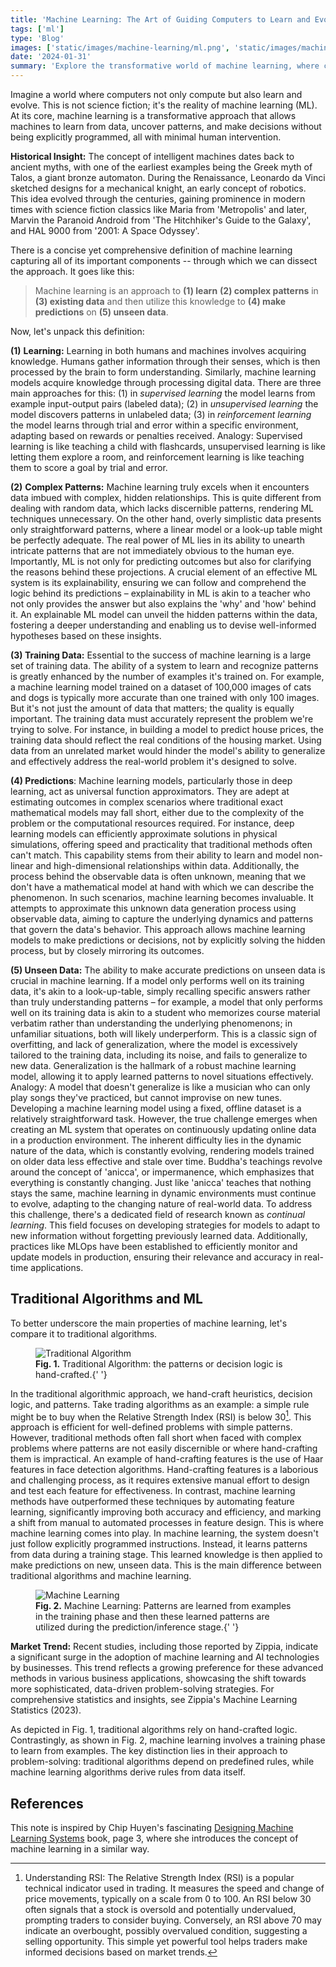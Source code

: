 ```yaml
---
title: 'Machine Learning: The Art of Guiding Computers to Learn and Evolve'
tags: ['ml']
type: 'Blog'
images: ['static/images/machine-learning/ml.png', 'static/images/machine-learning/algo.png']
date: '2024-01-31'
summary: 'Explore the transformative world of machine learning, where computers learn from data, uncover patterns, and make decisions without explicit programming. Discover the core components of machine learning and its historical evolution.'
---
```


Imagine<span note-ref-id="1" numbered="true" content="Historical Insight: The concept of intelligent machines..." className="reference"></span> a world where computers not only compute but also learn and evolve. This is not science fiction; it's the reality of machine learning (ML). At its core, machine learning is a transformative approach that allows machines to learn from data, uncover patterns, and make decisions without being explicitly programmed, all with minimal human intervention.

**Historical Insight:** The concept of intelligent machines dates back to ancient myths, with one of the earliest examples being the Greek myth of Talos, a giant bronze automaton. During the Renaissance, Leonardo da Vinci sketched designs for a mechanical knight, an early concept of robotics. This idea evolved through the centuries, gaining prominence in modern times with science fiction classics like Maria from 'Metropolis' and later, Marvin the Paranoid Android from 'The Hitchhiker's Guide to the Galaxy', and HAL 9000 from '2001: A Space Odyssey'.

There is a concise yet comprehensive definition of machine learning capturing all of its important components -- through which we can dissect the approach. It goes like this:

> Machine learning is an approach to **(1) learn** **(2) complex patterns** in **(3) existing data** and then utilize this knowledge to **(4) make predictions** on **(5) unseen data**.

Now, let's unpack this definition:

**(1)** **Learning:** Learning in both humans and machines involves acquiring knowledge. Humans gather information through their senses, which is then processed by the brain to form understanding. Similarly, machine learning models acquire knowledge through processing digital data. There are three main approaches for this: (1) in _supervised learning_ the model learns from example input-output pairs (labeled data); (2) in _unsupervised learning_ the model discovers patterns in unlabeled data; (3) in _reinforcement learning_ the model learns through trial and error within a specific environment, adapting based on rewards or penalties received. Analogy: Supervised learning is like teaching a child with flashcards, unsupervised learning is like letting them explore a room, and reinforcement learning is like teaching them to score a goal by trial and error.

**(2)** **Complex Patterns:** Machine learning truly excels when it encounters data imbued with complex, hidden relationships. This is quite different from dealing with random data, which lacks discernible patterns, rendering ML techniques unnecessary. On the other hand, overly simplistic data presents only straightforward patterns, where a linear model or a look-up table might be perfectly adequate. The real power of ML lies in its ability to unearth intricate patterns that are not immediately obvious to the human eye. Importantly, ML is not only for predicting outcomes but also for clarifying the reasons behind these projections. A crucial element of an effective ML system is its explainability, ensuring we can follow and comprehend the logic behind its predictions – explainability in ML is akin to a teacher who not only provides the answer but also explains the 'why' and 'how' behind it. An explainable ML model can unveil the hidden patterns within the data, fostering a deeper understanding and enabling us to devise well-informed hypotheses based on these insights.

**(3) Training Data:** Essential to the success of machine learning is a large set of training data. The ability of a system to learn and recognize patterns is greatly enhanced by the number of examples it's trained on. For example, a machine learning model trained on a dataset of 100,000 images of cats and dogs is typically more accurate than one trained with only 100 images. But it's not just the amount of data that matters; the quality is equally important. The training data must accurately represent the problem we're trying to solve. For instance, in building a model to predict house prices, the training data should reflect the real conditions of the housing market. Using data from an unrelated market would hinder the model's ability to generalize and effectively address the real-world problem it's designed to solve.

**(4) Predictions**: Machine learning models, particularly those in deep learning, act as universal function approximators. They are adept at estimating outcomes in complex scenarios where traditional exact mathematical models may fall short, either due to the complexity of the problem or the computational resources required. For instance, deep learning models can efficiently approximate solutions in physical simulations, offering speed and practicality that traditional methods often can't match. This capability stems from their ability to learn and model non-linear and high-dimensional relationships within data. Additionally, the process behind the observable data is often unknown, meaning that we don't have a mathematical model at hand with which we can describe the phenomenon. In such scenarios, machine learning becomes invaluable. It attempts to approximate this unknown data generation process using observable data, aiming to capture the underlying dynamics and patterns that govern the data's behavior. This approach allows machine learning models to make predictions or decisions, not by explicitly solving the hidden process, but by closely mirroring its outcomes.

**(5) Unseen Data:** The ability to make accurate predictions on unseen data is crucial in machine learning. If a model only performs well on its training data, it's akin to a look-up-table, simply recalling specific answers rather than truly understanding patterns – for example, a model that only performs well on its training data is akin to a student who memorizes course material verbatim rather than understanding the underlying phenomenons; in unfamiliar situations, both will likely underperform. This is a classic sign of overfitting, and lack of generalization, where the model is excessively tailored to the training data, including its noise, and fails to generalize to new data. Generalization is the hallmark of a robust machine learning model, allowing it to apply learned patterns to novel situations effectively. Analogy: A model that doesn't generalize is like a musician who can only play songs they've practiced, but cannot improvise on new tunes. Developing a machine learning model using a fixed, offline dataset is a relatively straightforward task. However, the true challenge emerges when creating an ML system that operates on continuously updating online data in a production environment. The inherent difficulty lies in the dynamic nature of the data, which is constantly evolving, rendering models trained on older data less effective and stale over time. Buddha's teachings revolve around the concept of 'anicca', or impermanence, which emphasizes that everything is constantly changing. Just like 'anicca' teaches that nothing stays the same, machine learning in dynamic environments must continue to evolve, adapting to the changing nature of real-world data. To address this challenge, there's a dedicated field of research known as _continual learning_. This field focuses on developing strategies for models to adapt to new information without forgetting previously learned data. Additionally, practices like MLOps have been established to efficiently monitor and update models in production, ensuring their relevance and accuracy in real-time applications.

## Traditional Algorithms and ML

To better underscore the main properties of machine learning, let's compare it to traditional algorithms.<span note-ref-id="2" numbered="true" content="Correct Numbering" className="reference"></span>

<figure>
  <Image
    src="/static/images/machine-learning/algo.png"
    alt="Traditional Algorithm"
    width={700}
    height={400}
  />
  <figcaption>
    <strong>Fig. 1.</strong> Traditional Algorithm: the patterns or decision logic is hand-crafted.{' '}
  </figcaption>
</figure>

In the traditional algorithmic approach<span note-ref-id="2" numbered="false" content="Margin Note without number after Fig.1" className="reference"></span>, we hand-craft heuristics, decision logic, and patterns.<span note-ref-id="2" numbered="true" content="Again, numbered side note" className="reference"></span> Take trading algorithms as an example: a simple rule might be to buy when the Relative Strength Index (RSI) is below 30[^1]. This approach is efficient for well-defined problems with simple patterns. However, traditional methods often fall short when faced with complex problems where patterns are not easily discernible or where hand-crafting them is impractical. An example of hand-crafting features is the use of Haar features in face detection algorithms. Hand-crafting features is a laborious and challenging process, as it requires extensive manual effort to design and test each feature for effectiveness. In contrast, machine learning methods have outperformed these techniques by automating feature learning, significantly improving both accuracy and efficiency, and marking a shift from manual to automated processes in feature design. This is where machine learning comes into play. In machine learning, the system doesn't just follow explicitly programmed instructions. Instead, it learns patterns from data during a training stage. This learned knowledge is then applied to make predictions on new, unseen data. This is the main difference between traditional algorithms and machine learning.

<figure>
  <Image
    src="/static/images/machine-learning/ml.png"
    alt="Machine Learning"
    width={700}
    height={400}
  />
  <figcaption>
    <strong>Fig. 2.</strong> Machine Learning: Patterns are learned from examples in the training
    phase and then these learned patterns are utilized during the prediction/inference stage.{' '}
  </figcaption>
</figure>

**Market Trend:** Recent studies, including those reported by Zippia, indicate a significant surge in the adoption of machine learning and AI technologies by businesses. This trend reflects a growing preference for these advanced methods in various business applications, showcasing the shift towards more sophisticated, data-driven problem-solving strategies. For comprehensive statistics and insights, see Zippia's Machine Learning Statistics (2023).

As depicted in Fig. 1, traditional algorithms rely on hand-crafted logic. Contrastingly, as shown in Fig. 2, machine learning involves a training phase to learn from examples.
The key distinction lies in their approach to problem-solving: traditional algorithms depend on predefined rules, while machine learning algorithms derive rules from data itself.

## References

This note is inspired by Chip Huyen's fascinating [Designing Machine Learning Systems](https://www.oreilly.com/library/view/designing-machine-learning/9781098107956/) book, page 3, where she introduces the concept of machine learning in a similar way.

[^1]: Understanding RSI: The Relative Strength Index (RSI) is a popular technical indicator used in trading. It measures the speed and change of price movements, typically on a scale from 0 to 100. An RSI below 30 often signals that a stock is oversold and potentially undervalued, prompting traders to consider buying. Conversely, an RSI above 70 may indicate an overbought, possibly overvalued condition, suggesting a selling opportunity. This simple yet powerful tool helps traders make informed decisions based on market trends.
